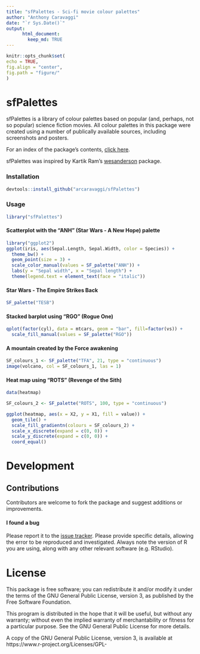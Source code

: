 ---
title: "sfPalettes - Sci-fi movie colour palettes"
author: "Anthony Caravaggi"
date: "`r Sys.Date()`"
output:  
      html_document:  
        keep_md: TRUE 
---
```{r, echo = FALSE}
knitr::opts_chunk$set(
echo = TRUE, 
fig.align = "center",
fig.path = "figure/"
)
```

# sfPalettes

sfPalettes is a library of colour palettes based on popular (and, perhaps, not so popular) science fiction movies. All colour palettes in this package were created using a number of publically available sources, including screenshots and posters. 

For an index of the package's contents, [click here](http://).

sfPalettes was inspired by Kartik Ram's [wesanderson](https://github.com/karthik/wesanderson) package.

### Installation
```{r install, eval = FALSE}
devtools::install_github("arcaravaggi/sfPalettes")
```

### Usage
```{r usage}
library("sfPalettes")
```

#### Scatterplot with the "ANH" (Star Wars - A New Hope) palette
```{r ANH}
library("ggplot2")
ggplot(iris, aes(Sepal.Length, Sepal.Width, color = Species)) +
  theme_bw() +
  geom_point(size = 3) +
  scale_color_manual(values = SF_palette("ANH")) +
  labs(y = "Sepal width", x = "Sepal length") +
  theme(legend.text = element_text(face = "italic"))
```

#### Star Wars - The Empire Strikes Back
```{r TESB, fig.height = 1}
SF_palette("TESB")
```

#### Stacked barplot using "RGO" (Rogue One)
```{r RGO}
qplot(factor(cyl), data = mtcars, geom = "bar", fill=factor(vs)) +
  scale_fill_manual(values = SF_palette("RGO"))
```

#### A mountain created by the Force awakening
```{r TFA}
SF_colours_1 <- SF_palette("TFA", 21, type = "continuous")
image(volcano, col = SF_colours_1, las = 1)
```

#### Heat map using "ROTS" (Revenge of the Sith)
```{r ROTS}
data(heatmap)  

SF_colours_2 <- SF_palette("ROTS", 100, type = "continuous")

ggplot(heatmap, aes(x = X2, y = X1, fill = value)) + 
  geom_tile() + 
  scale_fill_gradientn(colours = SF_colours_2) + 
  scale_x_discrete(expand = c(0, 0)) +
  scale_y_discrete(expand = c(0, 0)) + 
  coord_equal() 
```

# Development

## Contributions

Contributors are welcome to fork the package and suggest additions or improvements.  

#### I found a bug

Please report it to the [issue tracker][issues]. Please provide specific details, allowing the error to be reproduced and investigated. Always note the version of R you are using, along with any other relevant software (e.g. RStudio).  

[issues]: https://github.com/arcaravaggi/sfPalettes/issues

# License

This package is free software; you can redistribute it and/or modify it under the terms of the GNU General Public License, version 3, as published by the Free Software Foundation.

This program is distributed in the hope that it will be useful, but without any warranty; without even the implied warranty of merchantability or fitness for a particular purpose. See the GNU General Public License for more details.

A copy of the GNU General Public License, version 3, is available at https://www.r-project.org/Licenses/GPL-